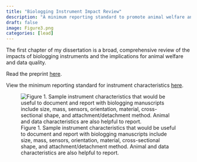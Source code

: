 ```yaml
---
title: "Biologging Instrument Impact Review"
description: "A minimum reporting standard to promote animal welfare and data quality in biologging research"
draft: false 
image: Figure3.png
categories: [lead]
---
```


The first chapter of my dissertation is a broad, comprehensive review of the impacts of biologging instruments and the implications for animal welfare and data quality.

Read the preprint [here](https://doi.org/10.32942/X29K7X).

View the minimum reporting standard for instrument characteristics [here](https://docs.google.com/document/d/1qqSSb6Vxf78JE3wiOcwboJW17nuB-OujI-5XyhY_NeI/edit).

![Figure 1. Sample instrument characteristics that would be useful to document and report with biologging manuscripts include size, mass, sensors, orientation, material, cross-sectional shape, and attachment/detachment method. Animal and data characteristics are also helpful to report.](figure1_final.png)
